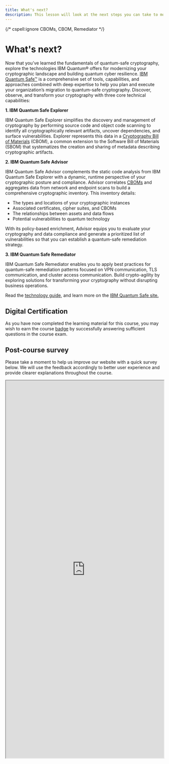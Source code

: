 ```yaml
---
title: What's next?
description: This lesson will look at the next steps you can take to modernize your cryptographic landscape.
---
```


{/* cspell:ignore CBOMs, CBOM, Remediator */}

# What's next?

Now that you’ve learned the fundamentals of quantum-safe cryptography, explore the technologies IBM Quantum&reg; offers for modernizing your cryptographic landscape and building quantum cyber resilience. [IBM Quantum Safe&trade;](https://www.ibm.com/quantum/quantum-safe) is a comprehensive set of tools, capabilities, and approaches combined with deep expertise to help you plan and execute your organization’s migration to quantum-safe cryptography. Discover, observe, and transform your cryptography with three core technical capabilities:

**1. IBM Quantum Safe Explorer**

IBM Quantum Safe Explorer simplifies the discovery and management of cryptography by performing source code and object code scanning to identify all cryptographically relevant artifacts, uncover dependencies, and surface vulnerabilities. Explorer represents this data in a [Cryptography Bill of Materials](https://github.com/IBM/CBOM) (CBOM), a common extension to the Software Bill of Materials (SBOM) that systematizes the creation and sharing of metadata describing cryptographic artifacts.

**2. IBM Quantum Safe Advisor**

IBM Quantum Safe Advisor complements the static code analysis from IBM Quantum Safe Explorer with a dynamic, runtime perspective of your cryptographic posture and compliance. Advisor correlates [CBOMs][CBOM] and aggregates data from network and endpoint scans to build a comprehensive cryptographic inventory. This inventory details:

- The types and locations of your cryptographic instances
- Associated certificates, cipher suites, and CBOMs
- The relationships between assets and data flows
- Potential vulnerabilities to quantum technology

With its policy-based enrichment, Advisor equips you to evaluate your cryptography and data compliance and generate a prioritized list of vulnerabilities so that you can establish a quantum-safe remediation strategy.

**3. IBM Quantum Safe Remediator**

IBM Quantum Safe Remediator enables you to apply best practices for quantum-safe remediation patterns focused on VPN communication, TLS communication, and cluster access communication. Build crypto-agility by exploring solutions for transforming your cryptography without disrupting business operations.

Read the [technology guide](https://www.ibm.com/quantum/assets/quantum-safe/IBM_Quantum-Safe-Technology-Brochure.pdf), and learn more on the [IBM Quantum Safe site.](https://www.ibm.com/quantum/quantum-safe)

[CBOM]: #definition-tooltip "A schema extension of the CycloneDX Software Bill of Materials (SBOM) standard that provides an object model for describing cryptographic artifacts and their dependencies."

## Digital Certification

As you have now completed the learning material for this course, you may wish to earn the course [badge](https://www.credly.com/org/ibm/badge/practical-introduction-to-quantum-safe-cryptography) by successfully answering sufficient questions in the course exam.

## Post-course survey

Please take a moment to help us improve our website with a quick survey below. We will use the feedback accordingly to better user experience and provide clearer explanations throughout the course.

<iframe src="https://ibmxm.qualtrics.com/jfe/form/SV_cN5e3fik8L211We" width="100%" height="1200"></iframe>
